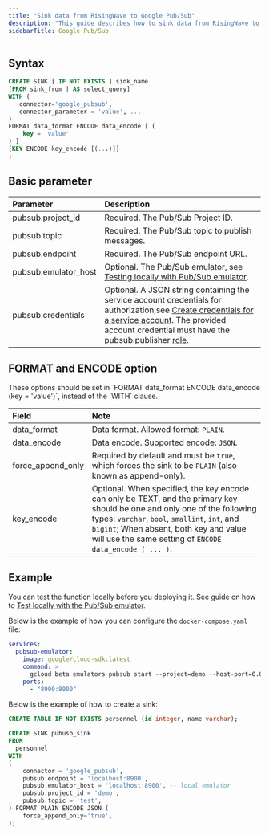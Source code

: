 ```yaml
---
title: "Sink data from RisingWave to Google Pub/Sub"
description: "This guide describes how to sink data from RisingWave to Google Pub/Sub using the Google Pub/Sub sink connector in RisingWave. Pub/Sub is used for streaming analytics and data integration pipelines to load and distribute data. For more information, see [Google Pub/Sub](https://cloud.google.com/pubsub/docs/overview)."
sidebarTitle: Google Pub/Sub
---
```


## Syntax

```sql
CREATE SINK [ IF NOT EXISTS ] sink_name
[FROM sink_from | AS select_query]
WITH (
   connector='google_pubsub',
   connector_parameter = 'value', ...
)
FORMAT data_format ENCODE data_encode [ (
    key = 'value'
) ]
[KEY ENCODE key_encode [(...)]]
;
```

## Basic parameter

| Parameter             | Description                                                                                                                                                                                                                                                                                                                                                                                  |
| :-------------------- | :------------------------------------------------------------------------------------------------------------------------------------------------------------------------------------------------------------------------------------------------------------------------------------------------------------------------------------------------------------------------------------------- |
| pubsub.project\_id    | Required. The Pub/Sub Project ID.                                                                                                                                                                                                                                                                                                                                                            |
| pubsub.topic          | Required. The Pub/Sub topic to publish messages.                                                                                                                                                                                                                                                                                                                                             |
| pubsub.endpoint       | Required. The Pub/Sub endpoint URL.                                                                                                                                                                                                                                                                                                                                                          |
| pubsub.emulator\_host | Optional. The Pub/Sub emulator, see [Testing locally with Pub/Sub emulator](https://cloud.google.com/pubsub/docs/emulator).                                                                                                                                                                                                                                                                  |
| pubsub.credentials    | Optional. A JSON string containing the service account credentials for authorization,see [Create credentials for a service account](https://developers.google.com/workspace/guides/create-credentials#create%5Fcredentials%5Ffor%5Fa%5Fservice%5Faccount). The provided account credential must have the pubsub.publisher [role](https://cloud.google.com/pubsub/docs/access-control#roles). |

## FORMAT and ENCODE option

<Note>
These options should be set in `FORMAT data_format ENCODE data_encode (key = 'value')`, instead of the `WITH` clause.
</Note>

| Field               | Note                                                                                                                                                                                                                                                                  |
| :------------------ | :-------------------------------------------------------------------------------------------------------------------------------------------------------------------------------------------------------------------------------------------------------------------- |
| data\_format        | Data format. Allowed format: `PLAIN`.                                                                                                                                                                                                                                   |
| data\_encode        | Data encode. Supported encode: `JSON`.                                                                                                                                                                                                                                  |
| force\_append\_only | Required by default and must be `true`, which forces the sink to be `PLAIN` (also known as append-only).                                                                                                                                                                  |
| key\_encode         | Optional. When specified, the key encode can only be TEXT, and the primary key should be one and only one of the following types: `varchar`, `bool`, `smallint`, `int`, and `bigint`; When absent, both key and value will use the same setting of `ENCODE data_encode ( ... )`. |

## Example
You can test the function locally before you deploying it. See guide on how to [Test locally with the Pub/Sub emulator](https://cloud.google.com/functions/docs/local-development).

Below is the example of how you can configure the `docker-compose.yaml` file:

```yaml
services:
  pubsub-emulator:
    image: google/cloud-sdk:latest
    command: >
      gcloud beta emulators pubsub start --project=demo --host-port=0.0.0.0:8900
    ports:
      - "8900:8900"
```

Below is the example of how to create a sink:

```sql
CREATE TABLE IF NOT EXISTS personnel (id integer, name varchar);

CREATE SINK pubusb_sink
FROM
  personnel
WITH
(
    connector = 'google_pubsub',
    pubsub.endpoint = 'localhost:8900',
    pubsub.emulator_host = 'localhost:8900', -- local emulator
    pubsub.project_id = 'demo',
    pubsub.topic = 'test',
) FORMAT PLAIN ENCODE JSON (
    force_append_only='true',
);
```
